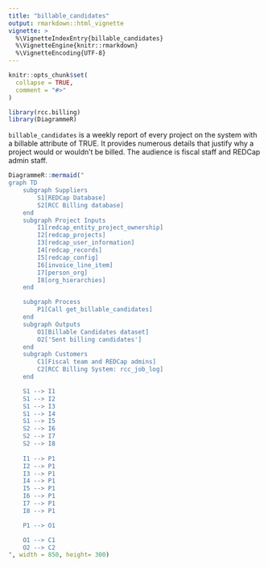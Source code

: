 ```yaml
---
title: "billable_candidates"
output: rmarkdown::html_vignette
vignette: >
  %\VignetteIndexEntry{billable_candidates}
  %\VignetteEngine{knitr::rmarkdown}
  %\VignetteEncoding{UTF-8}
---
```


```r
knitr::opts_chunk$set(
  collapse = TRUE,
  comment = "#>"
)
```

```r
library(rcc.billing)
library(DiagrammeR)
```

`billable_candidates` is a weekly report of every project on the system with a billable attribute of TRUE. It provides numerous details that justify why a project would or wouldn't be billed. The audience is fiscal staff and REDCap admin staff. 

```r
DiagrammeR::mermaid("
graph TD
    subgraph Suppliers
        S1[REDCap Database]
        S2[RCC Billing database]
    end
    subgraph Project Inputs
        I1[redcap_entity_project_ownership]
        I2[redcap_projects]
        I3[redcap_user_information]
        I4[redcap_records]
        I5[redcap_config]
        I6[invoice_line_item]
        I7[person_org]
        I8[org_hierarchies]
    end

    subgraph Process
        P1[Call get_billable_candidates]
    end
    subgraph Outputs
        O1[Billable Candidates dataset]
        O2['Sent billing candidates']
    end
    subgraph Customers
        C1[Fiscal team and REDCap admins]
        C2[RCC Billing System: rcc_job_log]
    end

    S1 --> I1
    S1 --> I2
    S1 --> I3
    S1 --> I4
    S1 --> I5
    S2 --> I6
    S2 --> I7
    S2 --> I8
    
    I1 --> P1
    I2 --> P1
    I3 --> P1
    I4 --> P1
    I5 --> P1
    I6 --> P1
    I7 --> P1
    I8 --> P1

    P1 --> O1

    O1 --> C1
    O2 --> C2
", width = 850, height= 300)
```
